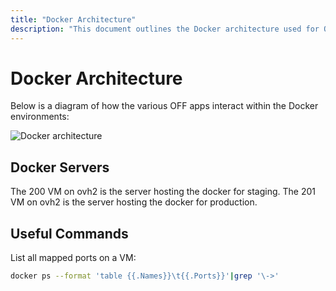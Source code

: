 ```yaml
---
title: "Docker Architecture"
description: "This document outlines the Docker architecture used for Open Food Facts applications, illustrating how various apps interact within Docker environments. It details the setup for both staging and production Docker servers and provides useful commands for managing Docker."
---
```



# Docker Architecture

Below is a diagram of how the various OFF apps interact within the Docker environments:

![Docker architecture](../img/docker_arch.png)

## Docker Servers

<Tabs>
<Tab value="staging" label="Staging Server">
<Card title="VM 200 on ovh2">
The 200 VM on ovh2 is the server hosting the docker for staging.
</Card>
</Tab>

<Tab value="production" label="Production Server">
<Card title="VM 201 on ovh2">
The 201 VM on ovh2 is the server hosting the docker for production.
</Card>
</Tab>
</Tabs>

## Useful Commands

<Callout type="info">
List all mapped ports on a VM:

```bash title="List Docker Port Mappings"
docker ps --format 'table {{.Names}}\t{{.Ports}}'|grep '\->'
```
</Callout>